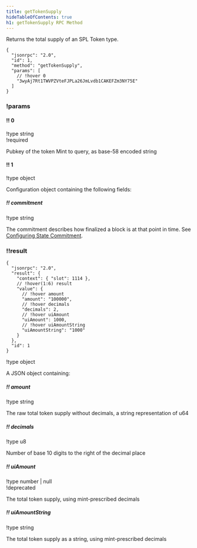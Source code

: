 ```yaml
---
title: getTokenSupply
hideTableOfContents: true
h1: getTokenSupply RPC Method
---
```


Returns the total supply of an SPL Token type.

<APIMethod>

```jsonc !!request with-client
{
  "jsonrpc": "2.0",
  "id": 1,
  "method": "getTokenSupply",
  "params": [
    // !hover 0
    "3wyAj7Rt1TWVPZVteFJPLa26JmLvdb1CAKEFZm3NY75E"
  ]
}
```

### !params

#### !! 0

!type string  
!required

Pubkey of the token Mint to query, as base-58 encoded string

#### !! 1

!type object

Configuration object containing the following fields:

##### !! commitment

!type string

The commitment describes how finalized a block is at that point in time. See
[Configuring State Commitment](/docs/rpc#configuring-state-commitment).

### !!result

```jsonc !response
{
  "jsonrpc": "2.0",
  "result": {
    "context": { "slot": 1114 },
    // !hover(1:6) result
    "value": {
      // !hover amount
      "amount": "100000",
      // !hover decimals
      "decimals": 2,
      // !hover uiAmount
      "uiAmount": 1000,
      // !hover uiAmountString
      "uiAmountString": "1000"
    }
  },
  "id": 1
}
```

!type object

A JSON object containing:

##### !! amount

!type string

The raw total token supply without decimals, a string representation of u64

##### !! decimals

!type u8

Number of base 10 digits to the right of the decimal place

##### !! uiAmount

!type number | null  
!deprecated

The total token supply, using mint-prescribed decimals

##### !! uiAmountString

!type string

The total token supply as a string, using mint-prescribed decimals

</APIMethod>
